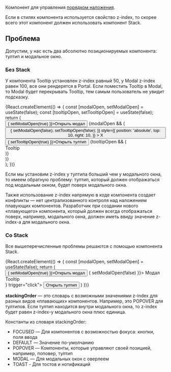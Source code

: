 


Компонент для управления [порядком наложения](https://developer.mozilla.org/ru/docs/Web/CSS/z-index).

Если в стилях компонента используется свойство z-index, то скорее всего этот компонент должен использовать компонент Stack.

## Проблема

Допустим, у нас есть два абсолютно позиционируемых компонента: тултип и модальное окно.

### Без Stack

У компонента Tooltip установлен z-index равный 50, у Modal z-index равен 100, все они рендерятся в Portal.
Если поместить Tooltip в Modal, то Modal будет перекрывать Tooltip, тем самым пользователь не увидит подсказку.

<Preview>
    {React.createElement(() => {
        const [modalOpen, setModalOpen] = useState(false);
        const [tooltipOpen, setTooltipOpen] = useState(false);
        return (
            <div>
                <Button onClick={() => { setModalOpen(true) }}>Открыть модал</Button>
                {modalOpen && (
                    <Portal>
                        <div
                            style={{
                                zIndex: 100,
                                position: 'fixed',
                                top: 0,
                                right: 0,
                                bottom: 0,
                                left: 0,
                                minHeight: '100vh',
                                overflowY: 'auto',
                                overscrollBehaviorY: 'contain',
                                backgroundColor: 'rgba(11,31,53,.6)',
                                display: 'flex'
                            }}
                        >
                            <div
                                style={{
                                    position: 'relative',
                                    width: 800,
                                    margin: 'auto',
                                    padding: 30,
                                    backgroundColor: 'white',
                                    border: '1px solid black',
                                }}
                            >
                                <button
                                    onClick={() => {
                                        setModalOpen(false);
                                        setTooltipOpen(false);
                                    }}
                                    style={{
                                        position: 'absolute',
                                        top: 10,
                                        right: 10,
                                    }}
                                >
                                    X
                                </button>
                                <Button onClick={() => { setTooltipOpen(true) }}>Открыть тултип</Button>
                                {tooltipOpen && (
                                    <Portal>
                                        <div
                                            style={{
                                                position: 'fixed',
                                                top: '50%',
                                                left: '50%',
                                                zIndex: 50,
                                                display: 'flex',
                                                transform: 'translate(-50%, -50%)'
                                            }}
                                        >
                                            <div style={{
                                                margin: 'auto',
                                                padding: '10px',
                                                borderRadius: '10px',
                                                boxShadow: '0 0 10px rgba(0, 0, 0, 0.1)'
                                            }}>
                                                Tooltip
                                            </div>
                                        </div>
                                    </Portal>
                                )}
                            </div>
                        </div>
                    </Portal>
                )}
            </div>
        );
    })}
</Preview>

Если мы установим z-index у тултипа больший чем у модального окна, то имеем обратную проблему: тултип,
который должен отображаться под модальным окном, будет поверх модального окна.

Также использование z-index напрямую в коде компонента создает конфликты — нет централизованного контроля над наложением плавующих компонентов.
Разработчик при создании нового «плавующего» компонента, который должен всегда отображаться поверх, например, модального окна,
должен иметь ввиду значение z-index-а для модального окна.

### Со Stack

Все вышеперечисленные проблемы решаются с помощью компонента Stack.

<Preview>
    {React.createElement(() => {
        const [modalOpen, setModalOpen] = useState(false);
        return (
            <div>
                <Button onClick={() => { setModalOpen(true) }}>Открыть модал</Button>
                <ModalDesktop open={modalOpen} onClose={() => { setModalOpen(false) }}>
                    <ModalDesktop.Header>
                        Модал
                    </ModalDesktop.Header>
                    <ModalDesktop.Content>
                        <Tooltip content={<div>Tooltip</div>} trigger="click">
                            <Button>Открыть тултип</Button>
                        </Tooltip>
                    </ModalDesktop.Content>
                </ModalDesktop>
            </div>
        )
    })}
</Preview>

**stackingOrder** — это словарь с возможными значениями z-index для разных видов «плавающих» компонентов.
Например, это POPOVER для тултипов.
Если тултип находится внутри модального окна, то z-index будет равен z-index-у модального окна плюс единица.

Константы из словаря stackingOrder:

-   FOCUSED — Для компонентов с возможностью фокуса: кнопки, поля ввода
-   DEFAULT — Значение по-умолчанию
-   POPOVER — Компоненты, которые управляют своей позицией, например, поповер, тултип
-   MODAL — Для модальных окон с оверлеем
-   TOAST - Для тостов и нотификаций
